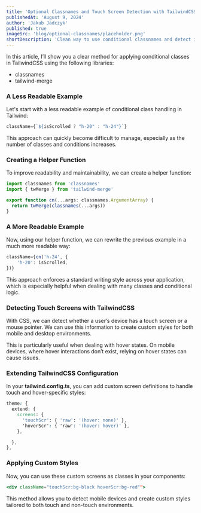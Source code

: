 ```yaml
---
title: 'Optional Classnames and Touch Screen Detection with TailwindCSS'
publishedAt: 'August 9, 2024'
author: 'Jakub Jadczyk'
published: true
imageSrc: 'blog/optional-classnames/placeholder.png'
shortDescription: 'Clean way to use conditional classnames and detect if user is using touch screen device'
---
```



In this article, I’ll show you a clear method for applying conditional classes in TailwindCSS using the following libraries:

- classnames
- tailwind-merge

### A Less Readable Example

Let's start with a less readable example of conditional class handling in Tailwind:

```jsx
className={`${isScrolled ? "h-20" : "h-24"}`}
```

This approach can quickly become difficult to manage, especially as the number of classes and conditions increases.

### Creating a Helper Function
To improve readability and maintainability, we can create a helper function:

```jsx
import classnames from 'classnames'
import { twMerge } from 'tailwind-merge'

export function cn(...args: classnames.ArgumentArray) {
  return twMerge(classnames(...args))
}
```

### A More Readable Example

Now, using our helper function, we can rewrite the previous example in a much more readable way:

```js
className={cn('h-24', {
	'h-20': isScrolled,
})}
```

This approach enforces a standard writing style across your application, which is especially helpful when dealing with many classes and conditional logic.

### Detecting Touch Screens with TailwindCSS 

With CSS, we can detect whether a user’s device has a touch screen or a mouse pointer. We can use this information to create custom styles for both mobile and desktop environments.

This is particularly useful when dealing with hover states. On mobile devices, where hover interactions don’t exist, relying on hover states can cause issues.

### Extending TailwindCSS Configuration

In your **tailwind.config.ts**, you can add custom screen definitions to handle touch and hover-specific styles:

```css
theme: {
  extend: {
    screens: {
      'touchScr': { 'raw': '(hover: none)' },
      'hoverScr': { 'raw': '(hover: hover)' },
    },

  },
},
```

### Applying Custom Styles

Now, you can use these custom screens as classes in your components:

```jsx
<div className="touchScr:bg-black hoverScr:bg-red"">
```

This method allows you to detect mobile devices and create custom styles tailored to both touch and non-touch environments.